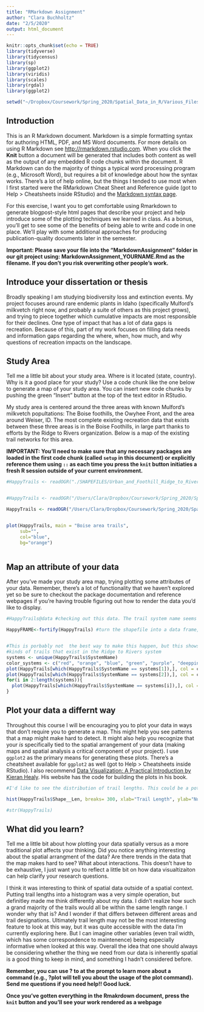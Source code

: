 ```yaml
---
title: "RMarkdown Assignment"
author: "Clara Buchholtz"
date: "2/5/2020"
output: html_document
---
```


```r
knitr::opts_chunk$set(echo = TRUE)
library(tidyverse)
library(tidycensus)
library(sp)
library(ggplot2)
library(viridis)
library(scales)
library(rgdal)
library(ggplot2)

setwd("~/Dropbox/Coursework/Spring_2020/Spatial_Data_in_R/Various_Files")
```

## Introduction

This is an R Markdown document. Markdown is a simple formatting syntax for authoring HTML, PDF, and MS Word documents. For more details on using R Markdown see <http://rmarkdown.rstudio.com>.
When you click the **Knit** button a document will be generated that includes both content as well as the output of any embedded R code chunks within the document. R Markdown can do the majority of things a typical word processing program (e.g., Microsoft Word), but requires a bit of knowledge about how the syntax works. There's a lot of help online, but the things I tended to use most when I first started were the RMarkdown Cheat Sheet and Reference guide (got to Help > Cheatsheets inside RStudio) and the [Markdown syntax page](https://daringfireball.net/projects/markdown/syntax).

For this exercise, I want you to get comfortable using Rmarkdown to generate blogpost-style html pages that describe your project and help introduce some of the plotting techniques we learned in class. As a bonus, you'll get to see some of the benefits of being able to write and code in one place. We'll play with some additional approaches for producing publication-quality documents later in the semester. 

**Important: Please save your file into the "MarkdownAssignment" folder in our git project using: MarkdownAssignment_YOURNAME.Rmd as the filename. If you don't you risk overwriting other people's work.**

## Introduce your dissertation or thesis

Broadly speaking I am studying biodiversity loss and extinction events. My project focuses around rare endemic plants in Idaho (specifically Mulford's milkvetch right now, and probably a suite of others as this project grows), and trying to piece together which cumulative impacts are most responsible for their declines. One type of impact that has a lot of data gaps is recreation. Because of this, part of my work focuses on filling data needs and information gaps regarding the where, when, how much, and why questions of recreation impacts on the landscape. 


## Study Area

Tell me a little bit about your study area. Where is it located (state, country). Why is it a good place for your study? Use a code chunk like the one below to generate a map of your study area. You can insert new code chunks by pushing the green "Insert" button at the top of the text editor in RStudio.

My study area is centered around the three areas with known Mulford's milkvetch popultations: The Boise foothills, the Owyhee Front, and the area around Weiser, ID. The most complete existing recreation data that exists between these three areas is in the Boise Foothills, in large part thanks to efforts by the Ridge to Rivers organization. Below is a map of the existing trail networks for this area. 

**IMPORTANT: You'll need to make sure that any necessary packages are loaded in the first code chunk (called `setup` in this document) or explicitly reference them using `::` as each time you press the `knit` button initiaties a fresh R session outside of your current environment.**

```r
#HappyTrails <- readOGR("./SHAPEFILES/Urban_and_Foothill_Ridge_to_River_Trails.shp")


#HappyTrails <- readOGR("/Users/Clara/Dropbox/Coursework/Spring_2020/Spatial_Data_in_R/Various_Files/SHAPEFILES/Urban_and_Foothill_Ridge_to_River_Trails/Urban_and_Foothill_Ridge_to_River_Trails.shp")

HappyTrails <- readOGR("/Users/Clara/Dropbox/Coursework/Spring_2020/Spatial_Data_in_R/Various_Files/MarkdownAssignment/Urban_and_Foothill_Ridge_to_River_Trails.shp")


plot(HappyTrails, main = "Boise area trails", 
     sub="", 
     col="blue",
     bg="orange")



```

## Map an attribute of your data

After you've made your study area map, trying plotting some attributes of your data. Remember, there's a lot of functionality that we haven't explored yet so be sure to checkout the package documentation and reference webpages if you're having trouble figuring out how to render the data you'd like to display.

```r
#HappyTrails@data #checking out this data. The trail system name seems like a fun thing to plot. I'll try to make each trail system a different color. 

HappyFRAME<-fortify(HappyTrails) #turn the shapefile into a data frame, so that ggplot can read it. sf could have read it as is.


#This is porbably not  the best way to make this happen, but this shows the different
#kinds of trails that exist in the Ridge to Rivers system
systems <- unique(HappyTrails$SystemName)
color_systems <- c("red", "orange", "blue", "green", "purple", "deeppink4", "darkslateblue", "darkolivegreen", "firebrick", "cornsilk", "seagreen")
plot(HappyTrails[which(HappyTrails$SystemName == systems[1]),], col = color_systems[1])
plot(HappyTrails[which(HappyTrails$SystemName == systems[2]),], col = color_systems[2], add = T)
for(i in 2:length(systems)){
  plot(HappyTrails[which(HappyTrails$SystemName == systems[i]),], col = color_systems[i], add = T)
}
```

## Plot your data a differnt way

Throughout this course I will be encouraging you to plot your data in ways that don't require you to generate a map. This might help you see patterns that a map might make hard to detect. It might also help you recognize that your _is_ specifically tied to the spatial arrangement of your data (making maps and spatial analysis a critical component of your project). I use `ggplot2` as the primary means for generating these plots. There's a cheatsheet available for `ggplot2` as well (got to Help > Cheatsheets inside RStudio). I also recommend [Data Visualization: A Practical Introduction by Kieran Healy](https://socviz.co). His website has the code for building the plots in his book.

```r
#I'd like to see the distribution of trail lengths. This could be a potentially informative thing to look at, and I wonder if once I eventually add the informal trails in if this would change. My guess is we would see a big spike in very short trails. 

hist(HappyTrails$Shape__Len, breaks= 300, xlab="Trail Length", ylab="Number of Trails", main="Boise Area Trail Lengths")

#str(HappyTrails)

```

## What did you learn?

Tell me a little bit about how plotting your data spatially versus as a more traditional plot affects your thinking. Did you notice anything interesting about the spatial arrangment of the data? Are there trends in the data that the map makes hard to see? What about interactions. This doesn't have to be exhaustive, I just want you to reflect a little bit on how data visualtizaiton can help clarify your research questions.

I think it was interesting to think of spatial data outside of a spatial context. Putting trail lengths into a histogram was a very simple operation, but definitley made me think differently about my data. I didn't realize how such a grand majority of the trails would all be within the same length range. I wonder why that is? And I wonder if that differs between different areas and trail designations. Ultimately trail length may not be the most interesting feature to look at this way, but it was quite accessible with the data I'm currently exploring here. But I can imagine other variables (even trail width, which has some correspondence to maintenence) being especially informative when looked at this way. Overall the idea that one should always be considering whether the thing we need from our data is inherently spatial is a good thing to keep in mind, and something I hadn't considered before. 

**Remember, you can use ? to at the prompt to learn more about a command (e.g., ?plot will tell you about the usage of the plot command). Send me questions if you need help!! Good luck.**

**Once you've gotten everything in the Rmakrdown document, press the `knit` button and you'll see your work rendered as a webpage**